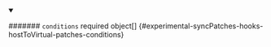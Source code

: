 


<details className="config-field" data-expandable="true" open>
<summary>

####### `conditions` <span className="config-field-required" data-required="false">required</span> <span className="config-field-type">object[]</span> <span className="config-field-default"></span> <span className="config-field-enum"></span> {#experimental-syncPatches-hooks-hostToVirtual-patches-conditions}



</summary>

<PartialConditionsreference />


</details>
